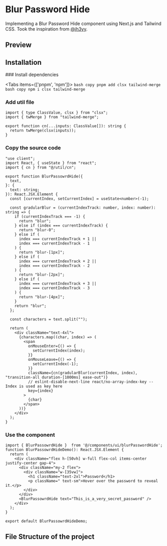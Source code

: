 

# Blur Password Hide

Implementing a Blur Password Hide component using Next.js and Tailwind CSS. Took the inspiration from [@jh3yy](https://twitter.com/jh3yy/status/1781069350071328857).

## Preview
<ComponentContainer>
<BlurPassowrdHideDemo />
</ComponentContainer>


## Installation

<Steps>
### Install dependencies
 
<Tabs items={['pnpm', 'npm']}>
  <Tab>
    ```bash copy
	pnpm add clsx tailwind-merge
	```
  </Tab>
  <Tab>
	```bash copy
	npm i clsx tailwind-merge
	```
  </Tab>
</Tabs>
 
### Add util file
 
```tsx filename="utils/cn.ts" showLineNumbers copy
import { type ClassValue, clsx } from "clsx";
import { twMerge } from "tailwind-merge";

export function cn(...inputs: ClassValue[]): string {
  return twMerge(clsx(inputs));
}
```

### Copy the source code
```tsx filename="components/ui/blurPasswordHide.tsx" showLineNumbers copy
"use client";
import React, { useState } from "react";
import { cn } from "@/util/cn";

export function BlurPassowrdHide({
  text,
}: {
  text: string;
}): React.JSX.Element {
  const [currentIndex, setCurrentIndex] = useState<number>(-1);

  const gradularBlur = (currentIndexTrack: number, index: number): string => {
    if (currentIndexTrack === -1) {
      return "blur";
    } else if (index === currentIndexTrack) {
      return "blur-0";
    } else if (
      index === currentIndexTrack + 1 ||
      index === currentIndexTrack - 1
    ) {
      return "blur-[1px]";
    } else if (
      index === currentIndexTrack + 2 ||
      index === currentIndexTrack - 2
    ) {
      return "blur-[2px]";
    } else if (
      index === currentIndexTrack + 3 ||
      index === currentIndexTrack - 3
    ) {
      return "blur-[4px]";
    }
    return "blur";
  };

  const characters = text.split("");

  return (
    <div className="text-4xl">
      {characters.map((char, index) => (
        <span
          onMouseEnter={() => {
            setCurrentIndex(index);
          }}
          onMouseLeave={() => {
            setCurrentIndex(-1);
          }}
          className={cn(gradularBlur(currentIndex, index), "transition-all duration-[1000ms] ease-out")}
          // eslint-disable-next-line react/no-array-index-key -- Index is used as key here
          key={index}
        >
          {char}
        </span>
      ))}
    </div>
  );
}
```

### Use the component
```tsx showLineNumbers copy
import { BlurPassowrdHide }  from '@/components/ui/blurPasswordHide';
function BlurPassowrdHideDemo(): React.JSX.Element {
  return (
    <div className="flex h-[50vh] w-full flex-col items-center justify-center gap-4">
      <div className="my-2 flex">
        <div className="w-[35vw]">
          <h1 className="text-2xl">Password</h1>
          <p className=" text-sm">Hover over the password to reveal it.</p>
        </div>
      </div>
      <BlurPassowrdHide text="This_is_a_very_secret_password" />
    </div>
  );
}

export default BlurPassowrdHideDemo;
```
</Steps>

## File Structure of the project

<FileTree>
  <FileTree.Folder name="src" defaultOpen>
	<FileTree.Folder name="app">
		<FileTree.File name="favicon.ico" />
		<FileTree.File name="globals.css" />
		<FileTree.File name="layout.tsx" />
		<FileTree.File name="page.tsx" />
	</FileTree.Folder>
	<FileTree.Folder name="components" defaultOpen>
		<FileTree.Folder name="ui" defaultOpen>
			<FileTree.File name="blurPasswordHide.tsx" />
		</FileTree.Folder>
	</FileTree.Folder>
	<FileTree.Folder name="util" defaultOpen>
		<FileTree.File name="cn.ts" />
	</FileTree.Folder>
  </FileTree.Folder>
</FileTree>
